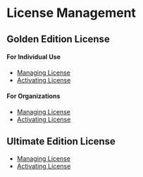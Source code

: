 # License Management

## Golden Edition License

#### For Individual Use

- [Managing License](/license-management/golden-edition/individual/manage-licenses)
- [Activating License](/license-management/golden-edition/individual/activate-license)

#### For Organizations

- [Managing License](/license-management/golden-edition/organization/manage-licenses)
- [Activating License](/license-management/golden-edition/organization/activate-license)

## Ultimate Edition License

- [Managing License](/license-management/ultimate-edition/manage-licenses)
- [Activating License](/license-management/ultimate-edition/activate-license)

